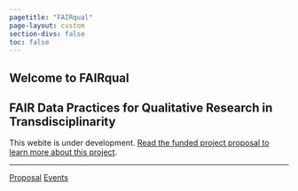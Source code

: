 ```yaml
---
pagetitle: "FAIRqual"
page-layout: custom
section-divs: false
toc: false
---
```


::: {.hero-banner}

::: {.content-block}

# Welcome to FAIRqual

## FAIR Data Practices for Qualitative Research in Transdisciplinarity

This webite is under development. [Read the funded project proposal to learn more about this project](gallery/proposal/). 

*** 

::: {.hero-buttons}
[Proposal](gallery/proposal){.btn-action-primary .btn-action .btn .btn-success .btn-lg role="button"}
[Events](events/){#btn-guide .btn-action .btn .btn-info .btn-lg role="button"}
::: 

:::

:::